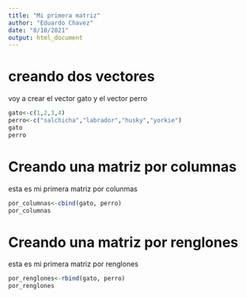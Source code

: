 ```yaml
---
title: "Mi primera matriz"
author: "Eduardo Chavez"
date: "8/10/2021"
output: html_document
---
```


# creando dos vectores 

voy a crear el vector gato y el vector perro

```r
gato<-c(1,2,3,4)
perro<-c("salchicha","labrador","husky","yorkie") 
gato 
perro 
```

# Creando una matriz por columnas 

esta es mi primera matriz por colunmas 

```r
por_columnas<-cbind(gato, perro) 
por_columnas
```

# Creando una matriz por renglones  

esta es mi primera matriz por renglones  

```r
por_renglones<-rbind(gato, perro) 
por_renglones 
```

